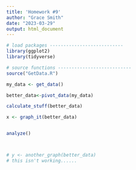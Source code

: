 ```yaml
---
title: 'Homework #9'
author: "Grace Smith"
date: "2023-03-29"
output: html_document
---
```


```r

# load packages ---------------------------
library(ggplot2)
library(tidyverse)

# source functions ---------------------------
source("GetData.R")

my_data <- get_data()

better_data<-pivot_data(my_data)

calculate_stuff(better_data)

x <- graph_it(better_data)


analyze()



# y <- another_graph(better_data)
# this isn't working......
```

